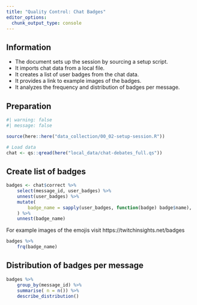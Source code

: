 ```yaml
---
title: "Quality Control: Chat Badges"
editor_options: 
  chunk_output_type: console
---
```


::: callout-tip
## Information
- The document sets up the session by sourcing a setup script.
- It imports chat data from a local file.
- It creates a list of user badges from the chat data.
- It provides a link to example images of the badges.
- It analyzes the frequency and distribution of badges per message.
:::

## Preparation

```r
#| warning: false
#| message: false

source(here::here("data_collection/00_02-setup-session.R"))
```

```r
# Load data
chat <- qs::qread(here("local_data/chat-debates_full.qs"))
```

## Create list of badges

```r
badges <- chat$correct %>%
    select(message_id, user_badges) %>%
    unnest(user_badges) %>%
    mutate(
        badge_name = sapply(user_badges, function(badge) badge$name),
    ) %>%
    unnest(badge_name)
```

::: callout-note
For example images of the emojis visit https://twitchinsights.net/badges
:::

```r
badges %>% 
    frq(badge_name)
```

## Distribution of badges per message

```r
badges %>% 
    group_by(message_id) %>% 
    summarise( n = n()) %>% 
    describe_distribution()
```
